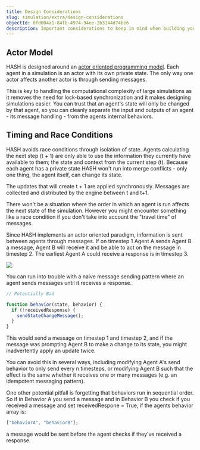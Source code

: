 ```yaml
---
title: Design Considerations
slug: simulation/extra/design-considerations
objectId: 0fd004a1-84fb-4974-94ee-2b3144d74be6
description: Important considerations to keep in mind when building your simulation
---
```


## Actor Model

HASH is designed around an [actor oriented programming model](https://hash.ai/glossary/actor-model#What-is-actor-based-simulation?). Each agent in a simulation is an actor with its own private state. The only way one actor affects another actor is through sending messages.

This is key to handling the computational complexity of large simulations as it removes the need for lock-based synchronization and it makes designing simulations easier. You can trust that an agent's state will only be changed by that agent, so you can cleanly separate the input and outputs of an agent - its message handling - from the agents internal behaviors.

## Timing and Race Conditions

HASH avoids race conditions through isolation of state. Agents calculating the next step \(t + 1\) are only able to use the information they currently have available to them; the state and context from the current step \(t\). Because each agent has a private state HASH won't run into merge conflicts - only one thing, the agent itself, can change its state.

The updates that will create t + 1 are applied synchronously. Messages are collected and distributed by the engine between t and t+1.

There won't be a situation where the order in which an agent is run affects the next state of the simulation. However you might encounter something like a race condition if you don't take into account the "travel time" of messages.

Since HASH implements an actor oriented paradigm, information is sent between agents through messages. If on timestep 1 Agent A sends Agent B a message, Agent B will receive it and be able to act on the message in timestep 2. The earliest Agent A could receive a response is in timestep 3.

![](https://cdn-us1.hash.ai/site/docs/image%20%2815%29.png)

You can run into trouble with a naive message sending pattern where an agent sends messages until it receives a response.

```javascript
// Potentially Bad

function behavior(state, behavior) {
  if (!receivedResponse) {
    sendStateChangeMessage();
  }
}
```

This would send a message on timestep 1 and timestep 2, and if the message was prompting Agent B to make a change to its state, you might inadvertently apply an update twice.

You can avoid this in several ways, including modifying Agent A's send behavior to only send every n timesteps, or modifying Agent B such that the effect is the same whether it receives one or many messages \(e.g. an idempotent messaging pattern\).

One other potential pitfall is forgetting that behaviors run in sequential order. So if in Behavior A you send a message and in Behavior B you check if you received a message and set receivedRespone = True, if the agents behavior array is:

```javascript
["behaviorA", "behaviorB"];
```

a message would be sent before the agent checks if they've received a response.
